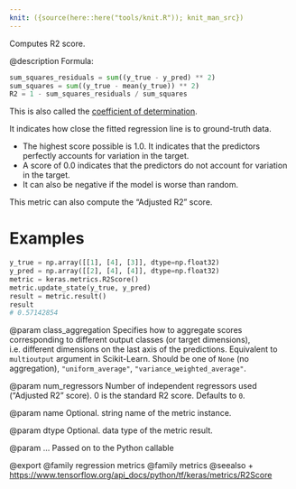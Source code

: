 ```yaml
---
knit: ({source(here::here("tools/knit.R")); knit_man_src})
---
```

Computes R2 score.

@description
Formula:

```python
sum_squares_residuals = sum((y_true - y_pred) ** 2)
sum_squares = sum((y_true - mean(y_true)) ** 2)
R2 = 1 - sum_squares_residuals / sum_squares
```

This is also called the
[coefficient of determination](
https://en.wikipedia.org/wiki/Coefficient_of_determination).

It indicates how close the fitted regression line
is to ground-truth data.

- The highest score possible is 1.0. It indicates that the predictors
    perfectly accounts for variation in the target.
- A score of 0.0 indicates that the predictors do not
    account for variation in the target.
- It can also be negative if the model is worse than random.

This metric can also compute the "Adjusted R2" score.

# Examples
```python
y_true = np.array([[1], [4], [3]], dtype=np.float32)
y_pred = np.array([[2], [4], [4]], dtype=np.float32)
metric = keras.metrics.R2Score()
metric.update_state(y_true, y_pred)
result = metric.result()
result
# 0.57142854
```

@param class_aggregation
Specifies how to aggregate scores corresponding to
different output classes (or target dimensions),
i.e. different dimensions on the last axis of the predictions.
Equivalent to `multioutput` argument in Scikit-Learn.
Should be one of
`None` (no aggregation), `"uniform_average"`,
`"variance_weighted_average"`.

@param num_regressors
Number of independent regressors used
("Adjusted R2" score). 0 is the standard R2 score.
Defaults to `0`.

@param name
Optional. string name of the metric instance.

@param dtype
Optional. data type of the metric result.

@param ...
Passed on to the Python callable

@export
@family regression metrics
@family metrics
@seealso
+ <https://www.tensorflow.org/api_docs/python/tf/keras/metrics/R2Score>
